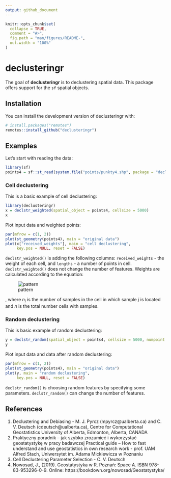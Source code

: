 ```yaml
---
output: github_document
---
```


<!-- README.md is generated from README.Rmd. Please edit that file -->

```r
knitr::opts_chunk$set(
  collapse = TRUE,
  comment = "#>",
  fig.path = "man/figures/README-",
  out.width = "100%"
)
```
# declusteringr

<!-- badges: start -->
<!-- badges: end -->

The goal of **declusteringr** is to declustering spatial data.
This package offers support for the `sf` spatial objects.

## Installation

<!-- You can install the released version of declusteringr from [CRAN](https://CRAN.R-project.org) with: -->

<!-- ``` r -->
<!-- install.packages("declusteringr") -->
<!-- ``` -->

You can install the development version of declusteringr with:

``` r
# install.packages("remotes")
remotes::install_github("declusteringr")
```

## Examples

Let's start with reading the data: 

```r
library(sf)
points4 = sf::st_read(system.file("points/punkty4.shp", package = "declusteringr"))
```

### Cell declustering

This is a basic example of cell declustering:

```r
library(declusteringr)
x = declstr_weighted(spatial_object = points4, cellsize = 5000)
x
```

Plot input data and weighted points:

```r
par(mfrow = c(1, 2))
plot(st_geometry(points4), main = "original data")
plot(x["received_weights"], main = "cell declustering",
     key.pos = NULL, reset = FALSE)
```

`declstr_weighted()` is adding the following columns: `received_weights` - the weight of each cell, and `lengths` - a number of points in cell.
`declstr_weighted()` does not change the number of features.
Weights are calculated according to the equation:

![pattern](man/figures/cell_decl_pattern.PNG)

, where *n~i~* is the number of samples in the cell in which sample *j* is located and *n* is the total number cells with samples.

### Random declustering

This is basic example of random declustering:

```r
y = declstr_random(spatial_object = points4, cellsize = 5000, numpoint = 2)
y
```

Plot input data and data after random declustering:

```r
par(mfrow = c(1, 2))
plot(st_geometry(points4), main = "original data")
plot(y, main = "random declustering",
     key.pos = NULL, reset = FALSE)
```

`declstr_random()` is choosing random features by specifying some parameters.
`declstr_random()` can change the number of features.

## References
1. Declustering and Debiasing - M. J. Pyrcz (mpyrcz@ualberta.ca) and C. V. Deutsch (cdeutsch@ualberta.ca), Centre for Computational Geostatistics University of Alberta, Edmonton, Alberta, CANADA
2. Praktyczny poradnik – jak szybko zrozumieć i wykorzystać geostatystykę w pracy badawczej
Practical guide – How to fast understand and use geostatistics in own research work - prof. UAM Alfred Stach, Uniwersytet im. Adama Mickiewicza w Poznaniu
3. Cell Declustering Parameter Selection - C. V. Deutsch
4. Nowosad, J., (2019). Geostatystyka w R. Poznań: Space A. ISBN 978-83-953296-0-9. Online: https://bookdown.org/nowosad/Geostatystyka/
